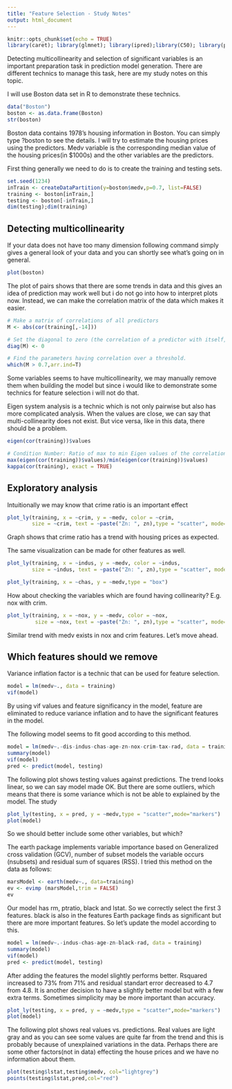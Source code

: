 ```yaml
---
title: "Feature Selection - Study Notes"
output: html_document
---
```


```r
knitr::opts_chunk$set(echo = TRUE)
library(caret); library(glmnet); library(ipred);library(C50); library(plotly); library(earth); library(randomForest);library(MASS);library(car)
```

Detecting multicollinearity and selection of significant variables is an important preparation task in prediction model generation. There are different technics to manage this task, here are my study notes on this topic.

I will use Boston data set in R to demonstrate these technics.

```r
data("Boston")
boston <- as.data.frame(Boston)
str(boston)
```

Boston data contains 1978's housing information in Boston. You can simply type ?boston to see the details. I will try to estimate the housing prices using the predictors. Medv variable is the corresponding median value of the housing prices(in $1000s) and the other variables are the predictors. 

First thing generally we need to do is to create the training and testing sets.

```r
set.seed(1234)
inTrain <- createDataPartition(y=boston$medv,p=0.7, list=FALSE)
training <- boston[inTrain,]
testing <- boston[-inTrain,]
dim(testing);dim(training)
```

## Detecting multicollinearity

If your data does not have too many dimension following command simply gives a general look of your data and you can shortly see what's going on in general. 

```r
plot(boston)
```

The plot of pairs shows that there are some trends in data and this gives an idea of prediction may work well but i do not go into how to interpret plots now. Instead, we can make the correlation matrix of the data which makes it easier.

```r
# Make a matrix of correlations of all predictors
M <- abs(cor(training[,-14]))

# Set the diagonal to zero (the correlation of a predictor with itself, it's 1, we know, so we should remove it)
diag(M) <- 0

# Find the parameters having correlation over a threshold.
which(M > 0.7,arr.ind=T)
```

Some variables seems to have multicollinearity, we may manually remove them when building the model but since i would like to demonstrate some technics for feature selection i will not do that. 

Eigen system analysis is a technic which is not only pairwise but also has more complicated analysis. When the values are close, we can say that multi-collinearity does not exist. But vice versa, like in this data, there should be a problem.

```r
eigen(cor(training))$values

# Condition Number: Ratio of max to min Eigen values of the correlation matrix
max(eigen(cor(training))$values)/min(eigen(cor(training))$values)
kappa(cor(training), exact = TRUE)
```

## Exploratory analysis

Intuitionally we may know that crime ratio is an important effect 

```r
plot_ly(training, x = ~crim, y = ~medv, color = ~crim,
        size = ~crim, text = ~paste("Zn: ", zn),type = "scatter", mode="markers" )
```

Graph shows that crime ratio has a trend with housing prices as expected. 

The same visualization can be made for other features as well. 

```r
plot_ly(training, x = ~indus, y = ~medv, color = ~indus,
        size = ~indus, text = ~paste("Zn: ", zn),type = "scatter", mode="markers" )

plot_ly(training, x = ~chas, y = ~medv,type = "box")
```

How about checking the variables which are found having collinearity? E.g. nox with crim. 

```r
plot_ly(training, x = ~nox, y = ~medv, color = ~nox,
         size = ~nox, text = ~paste("Zn: ", zn),type = "scatter", mode="markers" )
```

Similar trend with medv exists in nox and crim features. Let's move ahead. 

## Which features should we remove

Variance inflation factor is a technic that can be used for feature selection.

```r
model = lm(medv~., data = training)
vif(model)
```

By using vif values and feature significancy in the model, feature are eliminated to reduce variance inflation and to have the significant features in the model. 

The following model seems to fit good according to this method.

```r
model = lm(medv~.-dis-indus-chas-age-zn-nox-crim-tax-rad, data = training)
summary(model)
vif(model)
pred <- predict(model, testing)
```

The following plot shows testing values against predictions. The trend looks linear, so we can say model made OK. But there are some outliers, which means that there is some variance which is not be able to explained by the model. The study

```r
plot_ly(testing, x = pred, y = ~medv,type = "scatter",mode="markers")
plot(model)
```

So we should better include some other variables, but which?

The earth package implements variable importance based on Generalized cross validation (GCV), number of subset models the variable occurs (nsubsets) and residual sum of squares (RSS). I tried this method on the data as follows: 

```r
marsModel <- earth(medv~., data=training)
ev <- evimp (marsModel,trim = FALSE)
ev
```

Our model has rm, ptratio, black and lstat. So we correctly select the first 3 features. black is also in the features Earth package finds as significant but there are more important features. So let's update the model according to this.

```r
model = lm(medv~.-indus-chas-age-zn-black-rad, data = training)
summary(model)
vif(model)
pred <- predict(model, testing)
```

After adding the features the model slightly performs better. Rsquared increased to 73% from 71% and residual standart error decreased to 4.7 from 4.8. It is another decision to have a slightly better model but with a few extra terms. Sometimes simplicity may be more important than accuracy.

```r
plot_ly(testing, x = pred, y = ~medv,type = "scatter",mode="markers")
plot(model)
```

The following plot shows real values vs. predictions. Real values are light gray and as you can see some values are quite far from the trend and this is probably because of unexplained variations in the data. Perhaps there are some other factors(not in data) effecting the house prices and we have no information about them.  

```r
plot(testing$lstat,testing$medv, col="lightgrey")
points(testing$lstat,pred,col="red")
```

